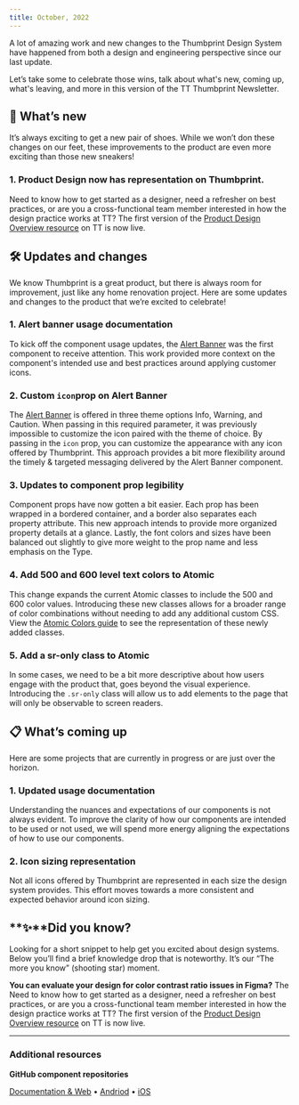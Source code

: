```yaml
---
title: October, 2022
---
```


A lot of amazing work and new changes to the Thumbprint Design System have happened from both a design and engineering perspective since our last update.

Let’s take some to celebrate those wins, talk about what's new, coming up, what's leaving, and more in this version of the TT Thumbprint Newsletter.

## 🎉 What’s new

It’s always exciting to get a new pair of shoes. While we won’t don these changes on our feet, these improvements to the product are even more exciting than those new sneakers!

### 1. Product Design now has representation on Thumbprint.

Need to know how to get started as a designer, need a refresher on best practices, or are you a cross-functional team member interested in how the design practice works at TT? The first version of the [Product Design Overview resource](/overview/product-design/) on TT is now live.

## 🛠 Updates and changes

We know Thumbprint is a great product, but there is always room for improvement, just like any home renovation project. Here are some updates and changes to the product that we’re excited to celebrate!

### 1. Alert banner usage documentation

To kick off the component usage updates, the [Alert Banner](/components/alert-banner/usage/) was the first component to receive attention. This work provided more context on the component's intended use and best practices around applying customer icons.

### 2. Custom `icon`prop on Alert Banner

The [Alert Banner](/components/alert-banner/usage/) is offered in three theme options Info, Warning, and Caution. When passing in this required parameter, it was previously impossible to customize the icon paired with the theme of choice. By passing in the `icon` prop, you can customize the appearance with any icon offered by Thumbprint. This approach provides a bit more flexibility around the timely & targeted messaging delivered by the Alert Banner component.

### 3. Updates to component prop legibility

Component props have now gotten a bit easier. Each prop has been wrapped in a bordered container, and a border also separates each property attribute. This new approach intends to provide more organized property details at a glance. Lastly, the font colors and sizes have been balanced out slightly to give more weight to the prop name and less emphasis on the Type.

### 4. Add 500 and 600 level text colors to Atomic

This change expands the current Atomic classes to include the 500 and 600 color values. Introducing these new classes allows for a broader range of color combinations without needing to add any additional custom CSS. View the [Atomic Colors guide](/atomic/#section-color) to see the representation of these newly added classes.

### 5. Add a sr-only class to Atomic

In some cases, we need to be a bit more descriptive about how users engage with the product that, goes beyond the visual experience. Introducing the `.sr-only` class will allow us to add elements to the page that will only be observable to screen readers.

## 📋 What’s coming up

Here are some projects that are currently in progress or are just over the horizon.

### 1. Updated usage documentation

Understanding the nuances and expectations of our components is not always evident. To improve the clarity of how our components are intended to be used or not used, we will spend more energy aligning the expectations of how to use our components.

### 2. Icon sizing representation

Not all icons offered by Thumbprint are represented in each size the design system provides. This effort moves towards a more consistent and expected behavior around icon sizing.

## **✨**Did you know?

Looking for a short snippet to help get you excited about design systems. Below you’ll find a brief knowledge drop that is noteworthy. It’s our “The more you know” (shooting star) moment.

**You can evaluate your design for color contrast ratio issues in Figma?** The Need to know how to get started as a designer, need a refresher on best practices, or are you a cross-functional team member interested in how the design practice works at TT? The first version of the [Product Design Overview resource](/overview/product-design/) on TT is now live.

---

### Additional resources

**GitHub component repositories**

[Documentation & Web](https://github.com/thumbtack/thumbprint) • [Andriod](https://github.com/thumbtack/thumbprint-android) • [iOS](https://github.com/thumbtack/thumbprint-ios)
